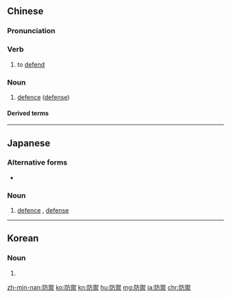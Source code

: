 {{also|防御}}
==Chinese==
{{zh-forms|s=防御}}

===Pronunciation===
{{zh-pron
|m=fángyù
|ma=Zh-fángyù.ogg
|c=fong4 jyu6
|mn=hông-gī
|cat=v,n
}}

===Verb===
{{zh-verb}}

# to [[defend]]

===Noun===
{{zh-noun}}

# [[defence]] ([[defense]])

====Derived terms====
{{zh-der|心理防禦機制}}

----

==Japanese==
{{ja-kanjitab|ぼう|ぎょ|yomi=on}}

===Alternative forms===
* {{ja-l|防御}}

===Noun===
{{ja-noun|ぼうぎょ|shin=防御}}

# [[defence]] {{gloss|UK}}, [[defense]] {{gloss|US}}

----

==Korean==
{{ko-hanjatab}}

===Noun===
{{ko-noun|hj|hangeul=방어}}

# {{hanja form of|방어|[[defense]]}}

[[zh-min-nan:防禦]]
[[ko:防禦]]
[[kn:防禦]]
[[hu:防禦]]
[[mg:防禦]]
[[ja:防禦]]
[[chr:防禦]]